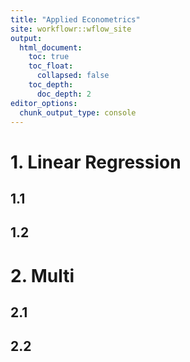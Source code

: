 ```yaml
---
title: "Applied Econometrics"
site: workflowr::wflow_site
output:
  html_document:
    toc: true
    toc_float:
      collapsed: false
    toc_depth:
      doc_depth: 2
editor_options:
  chunk_output_type: console
---
```


# 1. Linear Regression

## 1.1 

## 1.2 

# 2. Multi

## 2.1

## 2.2
